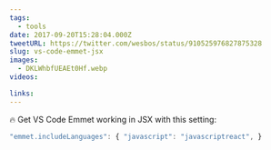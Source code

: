 ```yaml
---
tags:
  - tools
date: 2017-09-20T15:28:04.000Z
tweetURL: https://twitter.com/wesbos/status/910525976827875328
slug: vs-code-emmet-jsx
images:
  - DKLWhbfUEAEt0Hf.webp
videos:

links:
---
```


🔥 Get VS Code Emmet working in JSX with this setting:

```js
"emmet.includeLanguages": { "javascript": "javascriptreact", }
```
